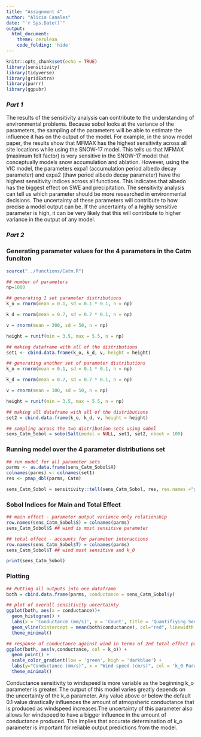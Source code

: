 ```yaml
---
title: "Assignment 4"
author: "Alicia Canales"
date: "`r Sys.Date()`"
output: 
  html_document:
    theme: cerulean
    code_folding: 'hide'
---
```


```r
knitr::opts_chunk$set(echo = TRUE)
library(sensitivity)
library(tidyverse)
library(gridExtra)
library(purrr)
library(ggpubr)
```
### *Part 1*

The results of the sensitivity analysis can contribute to the understanding of environmental problems. Because sobol looks at the variance of the parameters, the sampling of the parameters will be able to estimate the influence it has on the output of the model. For example, in the snow model paper, the results show that MFMAX has the highest sensitivity across all site locations while using the SNOW-17 model. This tells us that MFMAX (maximum felt factor) is very sensitive in the SNOW-17 model that conceptually models snow accumulation and ablation. However, using the VIC model, the parameters expa1 (accumulation period albedo decay parameter) and expa2 (thaw period albedo decay parameter) have the highest sensitivity indices across all functions. This indicates that albedo has the biggest effect on SWE and precipitation. The sensitivity analysis can tell us which parameter should be more researched in environmental decisions. The uncertainty of these parameters will contribute to how precise a model output can be. If the uncertainty of a highly sensitive parameter is high, it can be very likely that this will contribute to higher variance in the output of any model.


### *Part 2*

### Generating parameter values for the 4 parameters in the Catm funciton
```r
source("../functions/Catm.R")

## number of parameters
np=1000

## generating 1 set parameter distributions
k_o = rnorm(mean = 0.1, sd = 0.1 * 0.1, n = np)

k_d = rnorm(mean = 0.7, sd = 0.7 * 0.1, n = np)

v = rnorm(mean = 300, sd = 50, n = np)

height = runif(min = 3.5, max = 5.5, n = np)

## making dataframe with all of the distributions
set1 <- cbind.data.frame(k_o, k_d, v, height = height)

## generating another set of parameter distributions
k_o = rnorm(mean = 0.1, sd = 0.1 * 0.1, n = np)

k_d = rnorm(mean = 0.7, sd = 0.7 * 0.1, n = np)

v = rnorm(mean = 300, sd = 50, n = np)

height = runif(min = 3.5, max = 5.5, n = np)

## making all dataframe with all of the distributions
set2 = cbind.data.frame(k_o, k_d, v, height = height)

## sampling across the two distribution sets using sobol
sens_Catm_Sobol = sobolSalt(model = NULL, set1, set2, nboot = 100)
```

### Running model over the 4 parameter distributions set
```r
## run model for all parameter sets
parms <- as.data.frame(sens_Catm_Sobol$X)
colnames(parms) <- colnames(set1)
res <- pmap_dbl(parms, Catm)

sens_Catm_Sobol = sensitivity::tell(sens_Catm_Sobol, res, res.names ="ga") ## estimations of the parameters

```

### Sobol Indices for Main and Total Effect
```r
## main effect - parameter output variance only relationship
row.names(sens_Catm_Sobol$S) = colnames(parms)
sens_Catm_Sobol$S ## wind is most sensitive parameter

## total effect - accounts for parameter interactions
row.names(sens_Catm_Sobol$T) = colnames(parms)
sens_Catm_Sobol$T ## wind most sensitive and k_0

print(sens_Catm_Sobol) 
```

### Plotting
```r
## Putting all outputs into one dataframe
both = cbind.data.frame(parms, conductance = sens_Catm_Sobol$y)

## plot of overall sensitivity uncertainty
ggplot(both, aes(x = conductance))+
  geom_histogram() +
  labs(x = 'Conductance (mm/s)', y = 'Count', title = 'Quantifiying Sensitivity of 4 Parameters') +
  geom_vline(xintercept = mean(both$conductance), col="red", linewidth = 2) + ## adding a red line at mean conductance
  theme_minimal()

## response of conductance against wind in terms of 2nd total effect parameter
ggplot(both, aes(v,conductance, col = k_o)) +
  geom_point() +
  scale_color_gradient(low = 'green', high = 'darkblue') +
  labs(y="Conductance (mm/s)", x = "Wind speed (cm/s)", col = 'k_0 Parameter', title = 'Response of Conductance Against Wind in Terms of 2nd Best Parameter') +
  theme_minimal()
```

Conductance sensitivity to windspeed is more variable as the beginning k_o parameter is greater. The output of this model varies greatly depends on the uncertainty of the k_o parameter.  Any value above or below the default 0.1 value drastically influences the amount of atmopsheric conductance that is produced as windspeed increases.The uncertainty of this parameter also allows for windspeed to have a bigger influence in the amount of conductance produced. This implies that accurate determination of k_o parameter is important for reliable output predictions from the model. 


